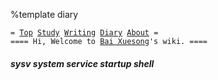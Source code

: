 %template diary

 = [[../index|Top]] [[../Study|Study]] [[../Writing|Writing]] [[diary|Diary]] [[../Bai Xuesong|About]] =
 ==== Hi, Welcome to [[../Bai Xuesong|Bai Xuesong]]'s wiki. ====

===== sysv system service startup shell =====
    {{{ class="brush: bash; highlight: [2,3,5,23,25];" title="/etc/init.d/servicename"
#!/bin/sh
# chkconfig: levels start-priority stop-priority
# description: service description

. /etc/rc.d/init.d/functions

start()
{ #do start
}

stop()
{ #do stop
}

case $1 in
    start)
        start
        ;;
    stop)
        stop
        ;;
    status)
        status servicename
        ;;
    restart|reload)
        stop
        start
        ;;
    *)
        ;;
esac

exit 0

    }}}


